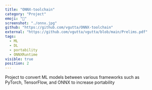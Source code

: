 ```yaml
---
title: "ONNX-toolchain"
category: "Project"
emoji: "📓"
screenshot: "./onnx.jpg"
github: "https://github.com/vgutta/ONNX-toolchain"
external: "https://github.com/vgutta/vgutta/blob/main/Prelims.pdf"
tags:
  - ML
  - DL
  - portability
  - ONNXRuntime
visible: true
position: 2
---
```


Project to convert ML models between various frameworks such as PyTorch, TensorFlow, and ONNX to increase portability
